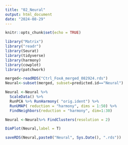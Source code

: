 ```yaml
---
title: "02_Neural"
output: html_document
date: "2024-08-29"
---
```


```r
knitr::opts_chunk$set(echo = TRUE)
```

```r
library("Matrix")
library("readr")
library(Seurat)
library(tidyverse)
library(harmony)
library(cowplot)
library(patchwork)
```

```r
merged<-readRDS("Ctrl_FoxA_merged_082924.rds")
Neural<-subset(merged, subset=predicted.id=="Neural")
```

```r
Neural <-Neural %>% 
  ScaleData() %>%
  RunPCA %>% RunHarmony( "orig.ident") %>% 
  RunUMAP( reduction = "harmony", dims = 1:50) %>%
  FindNeighbors(reduction = "harmony", dim=1:30) 

Neural <-Neural%>% FindClusters(resolution = 2)
```

```r
DimPlot(Neural,label = T)
```

```r
saveRDS(Neural,paste0("Neural", Sys.Date(), ".rds"))
```


